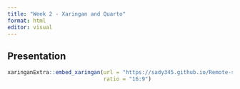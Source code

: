 ```yaml
---
title: "Week 2 - Xaringan and Quarto"
format: html
editor: visual
---
```


## Presentation

```r
xaringanExtra::embed_xaringan(url = "https://sady345.github.io/Remote-sensing/#9",
                              ratio = "16:9")
```
